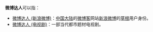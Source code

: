 '''微博达人'''可以指：
*[[微博达人_(新浪微博)|微博达人 (新浪微博)]]：[[中国大陆|中国大陆]]的[[微博客|微博客]]网站[[新浪微博|新浪微博]]的[[草根|草根]]用户身份。
*[[微博达人_(电视剧)|微博达人 (电视剧)]]：一部当代都市题材电视剧。
{{disambig|微博|Cat=四字消歧义}}